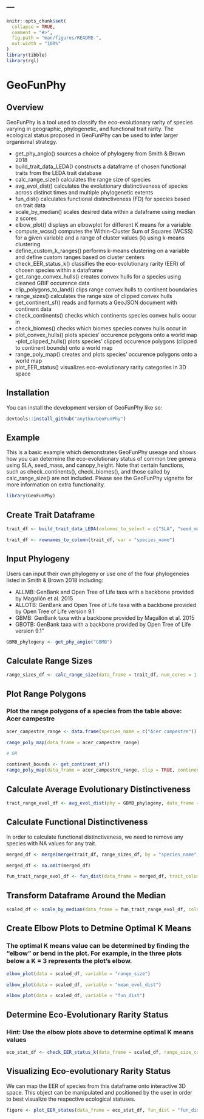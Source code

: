 ---
---

<!-- README.md is generated from README.Rmd. Please edit that file -->

```r
knitr::opts_chunk$set(
  collapse = TRUE,
  comment = "#>",
  fig.path = "man/figures/README-",
  out.width = "100%"
)
library(tibble)
library(rgl)
```

# GeoFunPhy

<!-- badges: start -->
<!-- badges: end -->

## Overview

GeoFunPhy is a tool used to classify the eco-evolutionary rarity of species
varying in geographic, phylogenetic, and functional trait rarity. The
ecological status proposed in GeoFunPhy can be used to infer larger
organismal strategy.

- get_phy_angio() sources a choice of phylogeny from Smith & Brown 2018
- build_trait_data_LEDA() constructs a dataframe of chosen functional traits from the LEDA trait database
- calc_range_size() calculates the range size of species
- avg_evol_dist() calculates the evolutionary distinctiveness of species
  across distinct times and multiple phylogenetic extents
- fun_dist() calculates functional distinctiveness (FD) for species
  based on trait data
- scale_by_median() scales desired data within a dataframe using median
  z scores
- elbow_plot() displays an elbowplot for different K means for a variable
- compute_wcss() computes the Within-Cluster Sum of Squares (WCSS) for a given variable and a range of cluster values (k) using k-means clustering
- define_custom_k_ranges() performs k-means clustering on a variable and define custom ranges based on cluster centers
- check_EER_status_k() classifies the eco-evolutionary rarity (EER) of chosen species
  within a dataframe
- get_range_convex_hulls() creates convex hulls for a species using cleaned GBIF occurence data
- clip_polygons_to_land() clips range convex hulls to continent boundaries
- range_sizes() calculates the range size of clipped convex hulls
- get_continent_sf() reads and formats a GeoJSON document with continent data
- check_continents() checks which continents species convex hulls occur in
- check_biomes() checks which biomes species convex hulls occur in
- plot_convex_hulls() plots species' occurence polygons onto a world map
-plot_clipped_hulls() plots species' clipped occurence polygons (clipped to continent bounds) onto a world map
- range_poly_map() creates and plots species' occurence polygons onto a world map 
- plot_EER_status() visualizes eco-evolutionary rarity categories in 3D space

## Installation

You can install the development version of GeoFunPhy like so:

``` r 
devtools::install_github("anytko/GeoFunPhy")
```

## Example

This is a basic example which demonstrates GeoFunPhy useage and shows how you can determine the eco-evolutionary status of common tree genera using SLA, seed_mass, and canopy_height. Note that certain functions, such as check_continents(), check_biomes(), and those called by calc_range_size() are not included. Please see the GeoFunPhy vignette for more information on extra functionality.

``` r
library(GeoFunPhy)
```

## Create Trait Dataframe
``` r
trait_df <- build_trait_data_LEDA(columns_to_select = c("SLA", "seed_mass", "canopy_height"), genera = c("Acer_", "Pinus_", "Fraxinus_", "Quercus_", "Tsuga_", "Ulmus", "Populus", "Betula_"))

trait_df <- rownames_to_column(trait_df, var = "species_name")
```

## Input Phylogeny
Users can input their own phylogeny or use one of the four phylogeneies listed in Smith & Brown 2018 including: 

* ALLMB: GenBank and Open Tree of Life taxa with a backbone provided by Magallón et al. 2015
* ALLOTB: GenBank and Open Tree of Life taxa with a backbone provided by Open Tree of Life version 9.1
* GBMB: GenBank taxa with a backbone provided by Magallón et al. 2015
* GBOTB: GenBank taxa with a backbone provided by Open Tree of Life version 9.1"

``` r
GBMB_phylogeny <- get_phy_angio("GBMB")
```

## Calculate Range Sizes

``` r
range_sizes_df <- calc_range_size(data_frame = trait_df, num_cores = 1, gbif_limit = 2500)
```

## Plot Range Polygons
### Plot the range polygons of a species from the table above: Acer campestre
```r
acer_campestre_range <- data.frame(species_name = c("Acer campestre"))

range_poly_map(data_frame = acer_campestre_range)

# OR

continent_bounds <- get_continent_sf()
range_poly_map(data_frame = acer_campestre_range, clip = TRUE, continent_sf = continent_bounds)

```


## Calculate Average Evolutionary Distinctiveness

``` r
trait_range_evol_df <- avg_evol_dist(phy = GBMB_phylogeny, data_frame = trait_df, num_cores = 6, time_slices = c(5, 10, 20, 35))
```

## Calculate Functional Distinctiveness
In order to calculate functional distinctiveness, we need to remove any species with NA values for any trait. 
``` r
merged_df <- merge(merge(trait_df, range_sizes_df, by = "species_name", all = TRUE), trait_range_evol_df, by = "species_name", all = TRUE)

merged_df <- na.omit(merged_df)
```

``` r
fun_trait_range_evol_df <- fun_dist(data_frame = merged_df, trait_columns = c("SLA", "seed_mass", "canopy_height"))
```

## Transform Dataframe Around the Median
``` r
scaled_df <- scale_by_median(data_frame = fun_trait_range_evol_df, columns_chosen = c("range_size", "mean_evol_dist"))

```

## Create Elbow Plots to Detmine Optimal K Means
### The optimal K means value can be determined by finding the "elbow" or bend in the plot. For example, in the three plots below a K = 3 represents the plot's elbow.

``` r
elbow_plot(data = scaled_df, variable = "range_size")
```

``` r
elbow_plot(data = scaled_df, variable = "mean_evol_dist")

```

``` r
elbow_plot(data = scaled_df, variable = "fun_dist")
```


## Determine Eco-Evolutionary Rarity Status
### Hint: Use the elbow plots above to determine optimal K means values
``` r
eco_stat_df <- check_EER_status_k(data_frame = scaled_df, range_size_col = "range_size", mean_evol_dist_col = "mean_evol_dist", fun_dist_col = "fun_dist", range_size_k = 3, mean_evol_dist_k = 3, fun_dist_k = 3)
```


## Visualizing Eco-evolutionary Rarity Status 

We can map the EER of species from this dataframe onto interactive 3D space. This object can be manipulated and positioned by the user in order to best visualize the respective ecological statuses. 


``` r
figure <- plot_EER_status(data_frame = eco_stat_df, fun_dist = "fun_dist", evol_dist = "mean_evol_dist", range_size = "range_size")
```

